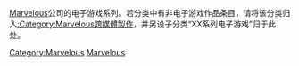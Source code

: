 [[Marvelous|Marvelous]]公司的电子游戏系列。若分类中有非电子游戏作品条目，请将该分类归入[[:Category:Marvelous跨媒體製作|:Category:Marvelous跨媒體製作]]，并另设子分类“XX系列电子游戏”归于此处。

[[Category:Marvelous|Category:Marvelous]]
[[Category:各公司电子游戏系列|Marvelous]]